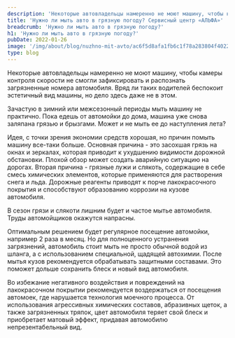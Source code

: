 ```yaml
---
description: 'Некоторые автовладельцы намеренно не моют машину, чтобы камеры контроля скорости не смогли зафиксировать и распознать загрязненные номера автомобиля. Вряд ли таких водителей беспокоит эстетичный вид машины, но дело здесь даже не в этом.'
title: 'Нужно ли мыть авто в грязную погоду? Сервисный центр «АЛЬФА»'
breadcrumb: 'Нужно ли мыть авто в грязную погоду?'
h1: 'Нужно ли мыть авто в грязную погоду?'
pubDate: 2022-01-26
image: '/img/about/blog/nuzhno-mit-avto/ac6f5d8afa1fb6c1f78a283804f40227.webp'
type: blog
---
```

Некоторые автовладельцы намеренно не моют машину, чтобы камеры контроля скорости не смогли зафиксировать и распознать загрязненные номера автомобиля. Вряд ли таких водителей беспокоит эстетичный вид машины, но дело здесь даже не в этом.

Зачастую в зимний или межсезонный периоды мыть машину не практично. Пока едешь от автомойки до дома, машина уже снова заляпана грязью и брызгами. Может и не мыть ее до наступления лета?

Идея, с точки зрения экономии средств хорошая, но причин помыть машину все-таки больше. Основная причина - это засохшая грязь на окнах и зеркалах, которая приводит к ухудшению видимости дорожной обстановки. Плохой обзор может создать аварийную ситуацию на дорогах. Вторая причина - грязные лужи и слякоть, содержащие в себе смесь химических элементов, которые применяются для растворения снега и льда. Дорожные реагенты приводят к порче лакокрасочного покрытия и способствуют образованию коррозии на кузове автомобиля.

В сезон грязи и слякоти лишним будет и частое мытье автомобиля. Труды автомойщиков окажутся напрасны.

Оптимальным решением будет регулярное посещение автомойки, например 2 раза в месяц. Но для полноценного устранения загрязнений, автомобиль стоит мыть не просто обычной водой из шланга, а с использованием специальной, щадящей автохимии. После мытья кузов рекомендуется обрабатывать защитными составами. Это поможет дольше сохранить блеск и новый вид автомобиля.

Во избежание негативного воздействия и повреждений на лакокрасочном покрытии рекомендуется воздержаться от посещения автомоек, где нарушается технология моечного процесса. От использования агрессивных химических составов, абразивных щеток, а также загрязненных тряпок, цвет автомобиля теряет свой блеск и приобретает матовый эффект, придавая автомобилю непрезентабельный вид.